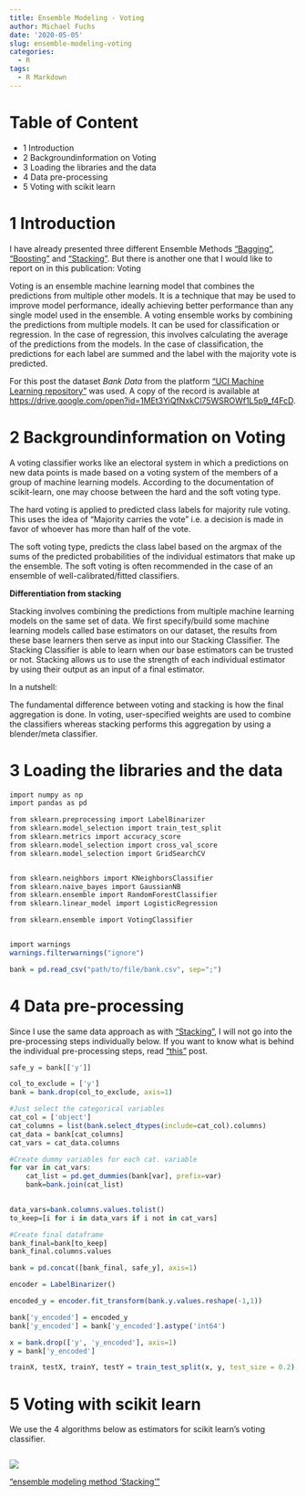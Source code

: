 ```yaml
---
title: Ensemble Modeling - Voting
author: Michael Fuchs
date: '2020-05-05'
slug: ensemble-modeling-voting
categories:
  - R
tags:
  - R Markdown
---
```




# Table of Content

+ 1 Introduction
+ 2 Backgroundinformation on Voting
+ 3 Loading the libraries and the data
+ 4 Data pre-processing
+ 5 Voting with scikit learn



# 1 Introduction


I have already presented three different Ensemble Methods ["Bagging"](https://michael-fuchs-python.netlify.app/2020/03/07/ensemble-modeling-bagging/), ["Boosting"](https://michael-fuchs-python.netlify.app/2020/03/26/ensemble-modeling-boosting/) and ["Stacking"](https://michael-fuchs-python.netlify.app/2020/04/24/ensemble-modeling-stacking/). But there is another one that I would like to report on in this publication: Voting

Voting is an ensemble machine learning model that combines the predictions from multiple other models.
It is a technique that may be used to improve model performance, ideally achieving better performance than any single model used in the ensemble. A voting ensemble works by combining the predictions from multiple models. It can be used for classification or regression. In the case of regression, this involves calculating the average of the predictions from the models. In the case of classification, the predictions for each label are summed and the label with the majority vote is predicted.


For this post the dataset *Bank Data* from the platform ["UCI Machine Learning repository"](https://archive.ics.uci.edu/ml/datasets/Bank+Marketing) was used. A copy of the record is available at <https://drive.google.com/open?id=1MEt3YiQfNxkCl75WSROWf1L5p9_f4FcD>.



# 2 Backgroundinformation on Voting


A voting classifier works like an electoral system in which a predictions on new data points is made based on a voting system of the members of a group of machine learning models. According to the documentation of scikit-learn, one may choose between the hard and the soft voting type.

The hard voting is applied to predicted class labels for majority rule voting. This uses the idea of “Majority carries the vote” i.e. a decision is made in favor of whoever has more than half of the vote.

The soft voting type, predicts the class label based on the argmax of the sums of the predicted probabilities of the individual estimators that make up the ensemble. The soft voting is often recommended in the case of an ensemble of well-calibrated/fitted classifiers.



**Differentiation from stacking**

Stacking involves combining the predictions from multiple machine learning models on the same set of data. We first specify/build some machine learning models called base estimators on our dataset, the results from these base learners then serve as input into our Stacking Classifier. The Stacking Classifier is able to learn when our base estimators can be trusted or not. Stacking allows us to use the strength of each individual estimator by using their output as an input of a final estimator.

In a nutshell: 

The fundamental difference between voting and stacking is how the final aggregation is done. In voting, user-specified weights are used to combine the classifiers whereas stacking performs this aggregation by using a blender/meta classifier.



# 3 Loading the libraries and the data

```r
import numpy as np
import pandas as pd

from sklearn.preprocessing import LabelBinarizer
from sklearn.model_selection import train_test_split
from sklearn.metrics import accuracy_score
from sklearn.model_selection import cross_val_score
from sklearn.model_selection import GridSearchCV


from sklearn.neighbors import KNeighborsClassifier
from sklearn.naive_bayes import GaussianNB 
from sklearn.ensemble import RandomForestClassifier
from sklearn.linear_model import LogisticRegression

from sklearn.ensemble import VotingClassifier


import warnings
warnings.filterwarnings("ignore")
```


```r
bank = pd.read_csv("path/to/file/bank.csv", sep=";")
```



# 4 Data pre-processing

Since I use the same data approach as with ["Stacking"](https://michael-fuchs-python.netlify.app/2020/04/24/ensemble-modeling-stacking/), I will not go into the pre-processing steps individually below. If you want to know what is behind the individual pre-processing steps, read ["this"](https://michael-fuchs-python.netlify.app/2020/04/24/ensemble-modeling-stacking/) post.



```r
safe_y = bank[['y']]

col_to_exclude = ['y']
bank = bank.drop(col_to_exclude, axis=1)
```

```r
#Just select the categorical variables
cat_col = ['object']
cat_columns = list(bank.select_dtypes(include=cat_col).columns)
cat_data = bank[cat_columns]
cat_vars = cat_data.columns

#Create dummy variables for each cat. variable
for var in cat_vars:
    cat_list = pd.get_dummies(bank[var], prefix=var)
    bank=bank.join(cat_list)

    
data_vars=bank.columns.values.tolist()
to_keep=[i for i in data_vars if i not in cat_vars]

#Create final dataframe
bank_final=bank[to_keep]
bank_final.columns.values
```

```r
bank = pd.concat([bank_final, safe_y], axis=1)
```

```r
encoder = LabelBinarizer()

encoded_y = encoder.fit_transform(bank.y.values.reshape(-1,1))
```

```r
bank['y_encoded'] = encoded_y
bank['y_encoded'] = bank['y_encoded'].astype('int64')
```

```r
x = bank.drop(['y', 'y_encoded'], axis=1)
y = bank['y_encoded']

trainX, testX, trainY, testY = train_test_split(x, y, test_size = 0.2)
```



# 5 Voting with scikit learn

We use the 4 algorithms below as estimators for scikit learn’s voting classifier.





















```r

```

![](/post/2020-05-05-ensemble-modeling-voting_files/p64p1.png)





["ensemble modeling method 'Stacking'"](https://michael-fuchs-python.netlify.app/2020/04/24/ensemble-modeling-stacking/)













